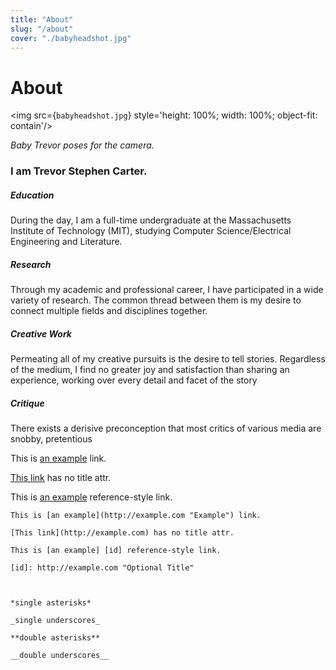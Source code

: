 ```yaml
---
title: "About"
slug: "/about"
cover: "./babyheadshot.jpg"
---
```


# About

<!-- | Number | Title                                    | Year |
| ------ | ---------------------------------------- | ---: |
| 1      | Harry Potter and the Philosopher’s Stone | 2001 |
| 2      | Harry Potter and the Chamber of Secrets  | 2002 |
| 3      | Harry Potter and the Prisoner of Azkaban | 2004 | -->
<!-- [View raw (TEST.md)](https://raw.github.com/adamschwartz/github-markdown-kitchen-sink/master/README.md) -->

<div style={{ margin: `0 auto`, maxWidth: `70ch`, padding: `2rem` }}>


<img src={`babyheadshot.jpg`} style='height: 100%; width: 100%; object-fit: contain'/>
<figcaption text-align="center"><em>Baby Trevor poses for the camera.</em></figcaption>


### I am Trevor Stephen Carter. 



##### Education
During the day, I am a full-time undergraduate at the Massachusetts Institute of Technology (MIT),
studying Computer Science/Electrical Engineering and Literature.


##### Research

Through my academic and professional career, I have participated in a wide variety of research. The common
thread between them is my desire to connect multiple fields and disciplines together.


##### Creative Work

Permeating all of my creative pursuits is the desire to tell stories. Regardless of the medium,
I find no greater joy and satisfaction than sharing an experience, working over every detail
and facet of the story


##### Critique

There exists a derisive preconception that most critics of various media are snobby, pretentious





This is [an example](http://example.com "Example") link.

[This link](http://example.com) has no title attr.

This is [an example][id] reference-style link.

[id]: http://example.com "Optional Title"

    This is [an example](http://example.com "Example") link.

    [This link](http://example.com) has no title attr.

    This is [an example] [id] reference-style link.

    [id]: http://example.com "Optional Title"



    *single asterisks*

    _single underscores_

    **double asterisks**

    __double underscores__


</div>
